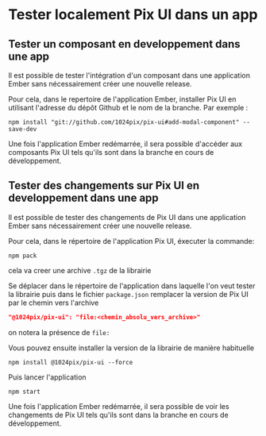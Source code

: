 
<Meta title="Développement/Tester localement Pix UI dans un app" />

# Tester localement Pix UI dans un app

## Tester un composant en developpement dans une app

Il est possible de tester l'intégration d'un composant dans une application
Ember sans nécessairement créer une nouvelle release.

Pour cela, dans le repertoire de l'application Ember, installer Pix UI
en utilisant l'adresse du dépôt Github et le nom de la branche.
Par exemple :

```shell
npm install "git://github.com/1024pix/pix-ui#add-modal-component" --save-dev
```

Une fois l'application Ember redémarrée, il sera possible d'accéder aux
composants Pix UI tels qu'ils sont dans la branche en cours de développement.

## Tester des changements sur Pix UI en developpement dans une app

Il est possible de tester des changements de Pix UI dans une application
Ember sans nécessairement créer une nouvelle release.

Pour cela, dans le répertoire de l'application Pix UI, éxecuter la commande:

```shell
npm pack
```
cela va creer une archive `.tgz` de la librairie

Se déplacer dans le répertoire de l'application dans laquelle l'on veut tester la librairie
puis dans le fichier `package.json` remplacer la version de Pix UI par le chemin vers l'archive

```json
"@1024pix/pix-ui": "file:<chemin_absolu_vers_archive>"
```
on notera la présence de `file:`

Vous pouvez ensuite installer la version de la librairie de manière habituelle

```shell
npm install @1024pix/pix-ui --force
```
Puis lancer l'application

```shell
npm start
```

Une fois l'application Ember redémarrée, il sera possible de voir les changements
de Pix UI tels qu'ils sont dans la branche en cours de développement.
